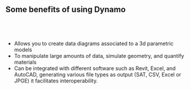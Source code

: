 ## Some benefits of using Dynamo

## <br/>

- Allows you to create data diagrams associated to a 3d parametric models
- To manipulate large amounts of data, simulate geometry, and quantify materials
- Can be integrated with different software such as Revit, Excel, and AutoCAD, generating various file types as output (SAT, CSV, Excel or JPGE) it facilitates interoperability.
